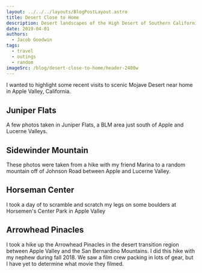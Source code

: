 ```yaml
---
layout: ../../../layouts/BlogPostLayout.astro
title: Desert Close to Home
description: Desert landscapes of the High Desert of Southern California
date: 2019-04-01
authors:
  - Jacob Goodwin
tags:
  - travel
  - outings
  - random
imageSrc: /blog/desert-close-to-home/header-2400w
---
```



I wanted to highlight some recent visits to scenic Mojave Desert near home in Apple Valley, California.

## Juniper Flats

A few photos taken in Juniper Flats, a BLM area just south of Apple and Lucerne Valleys.

<BlogImage
  path="/blog/desert-close-to-home"
  name="juniper-flats-01"
  caption="Near the start of the Bonita Vista Trailhead"
/>

<BlogImage
  path="/blog/desert-close-to-home"
  name="juniper-flats-02"
  caption="New life beneath a burned Joshua Tree in Juniper Flats. This photo was taken atop the Marianas near the Ozzie Trail."
/>

<BlogImage
  path="/blog/desert-close-to-home"
  name="juniper-flats-03"
  caption="Large boulders on the trail from JF4322 Road (I think) to Cottonwood Springs."
/>

<BlogImage
  path="/blog/desert-close-to-home"
  name="juniper-flats-03"
  caption="Large boulders on the trail from JF4322 Road (I think) to Cottonwood Springs."
/>

<BlogImage
  path="/blog/desert-close-to-home"
  name="juniper-flats-04"
  caption="Boulders and Cottonwood Creek in Juniper Flats. I'm honestly not sure if this is private property or BLM. So please behave if you hike down here!"
/>

## Sidewinder Mountain

These photos were taken from a hike with my friend Marina to a random mountain off of Johnson Road between Apple and Lucerne Valley.

<BlogImage
  path="/blog/desert-close-to-home"
  name="sidewinder-hike-01"
  caption="Looking south of Johnson Road near the trail to Sidewinder Mountain on the north side of Johnson road."
/>

## Horseman Center

I took a day of to scramble and scratch my legs on some boulders at Horsemen's Center Park in Apple Valley

<BlogImage
  path="/blog/desert-close-to-home"
  name="horsemens-01"
  alt="Horsemen's Center 1"
/>
<BlogImage
  path="/blog/desert-close-to-home"
  name="horsemens-02"
  alt="Horsemen's Center 2"
/>
<BlogImage
  path="/blog/desert-close-to-home"
  name="horsemens-03"
  alt="Horsemen's Center 3"
/>

## Arrowhead Pinacles

I took a hike up the Arrowhead Pinacles in the desert transition region between Apple Valley and the San Bernardino Mountains. I did this hike with my nephew during fall 2018. We saw a film crew packing in lots of gear, but I have yet to determine what movie they filmed.

<BlogImage
  path="/blog/desert-close-to-home"
  name="arrowhead-pinnacles-01"
  alt="Arrow Header Pinnacles"
/>
